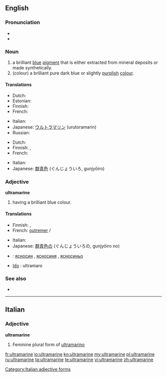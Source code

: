 {{wikipedia}}
==English==

===Pronunciation===
* {{IPA|/ˌʌl.trə.məˈriːn/}}
* {{rhymes|iːn}}

===Noun===
{{en-noun}}

# a brilliant [[blue]] [[pigment]] that is either extracted from mineral deposits or made synthetically.
# (colour) a brilliant pure dark blue or slightly [[purple|purplish]] [[color|colour]].
#: {{color panel|120a8f}}

====Translations====
{{trans-top|pigment}}
* Dutch: {{t+|nl|ultramarijn|n}}
* Estonian: {{t|et|ultramariinsinine}}
* Finnish: {{t-|fi|ultramariini}}
* French: {{t+|fr|outremer|m}}
{{trans-mid}}
* Italian: {{t-|it|ultramarino|m}}
* Japanese: [[ウルトラマリン]] (urutoramarin)
* Russian: {{t+|ru|ультрамарин|sc=Cyrl}}
{{trans-bottom}}

{{trans-top|colour}}
* Dutch: {{t+|nl|ultramarijn|n}}
* Finnish: {{t-|fi|ultramariini}}, {{t-|fi|merensininen}}
* French: {{t+|fr|outremer|m}}
{{trans-mid}}
* Italian: {{t+|it|blu oltremare|m}}
* Japanese: [[群青色]] (ぐんじょういろ, gunjyōiro)
{{trans-bottom}}

===Adjective===
'''ultramarine'''

# having a brilliant blue colour.

====Translations====
{{trans-top|colour}}
* Finnish: {{t-|fi|ultramariini}}, {{t-|fi|merensininen}}
* French: [[outremer]] {{m}}/{{f}}
{{trans-mid}}
* Italian: {{t-|it|ultramarino}}
* Japanese: [[群青色]]の (ぐんじょういろの, gunjyōiro no)
{{trans-bottom}}

{{checktrans}}
<!--Remove this section once all of the translations below have been moved into the tables above.-->

* {{ttbc|Bulgarian}}: [[ясносин]] {{m}}, [[ясносиня]] {{f}}, [[ясносиньо]] {{n}}
* [[w:Ido|Ido]] : ultramaro

===See also===
* {{list|en|blues}}

----

==Italian==

===Adjective===
'''ultramarine''' {{f}}

# Feminine plural form of [[ultramarino]]

[[Category:Italian adjective forms]]

[[fr:ultramarine]]
[[io:ultramarine]]
[[kn:ultramarine]]
[[my:ultramarine]]
[[pl:ultramarine]]
[[ru:ultramarine]]
[[ta:ultramarine]]
[[te:ultramarine]]
[[vi:ultramarine]]
[[zh:ultramarine]]